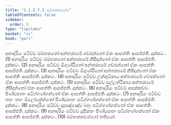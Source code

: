 ```yaml
---
title: "1.1.2.7.3 ඛම්භකතවග්ග"
tableOfContents: false
sidebar:
  order: 3
type: "tipitaka"
basket: "vi"
book: "pari"
---
```



<DynamicBreadcrumb />

<Division number="177" book="pari">

<Paragraph number="513" book="pari">
අනාදරියං පටිච්ච ඛම්භකතෝ අන්තරඝරේ ගච්ඡන්තෝ ඒකං ආපත්තිං ආපජ්ජති. දුක්කටං. (1)
</Paragraph>

<Paragraph number="514" book="pari">
අනාදරියං පටිච්ච ඛම්භකතෝ අන්තරඝරේ නිසීදන්තෝ ඒකං ආපත්තිං ආපජ්ජති. දුක්කටං. (2)
</Paragraph>

<Paragraph number="515" book="pari">
අනාදරියං පටිච්ච ඕගුණ්ඨිතෝ අන්තරඝරේ ගච්ඡන්තෝ ඒකං ආපත්තිං ආපජ්ජති. දුක්කටං. (3)
</Paragraph>

<Paragraph number="516" book="pari">
අනාදරියං පටිච්ච ඕගුණ්ඨිතෝ අන්තරඝරේ නිසීදන්තෝ ඒකං ආපත්තිං ආපජ්ජති. දුක්කටං. (4)
</Paragraph>

<Paragraph number="517" book="pari">
අනාදරියං පටිච්ච උක්කුටිකාය අන්තරඝරේ ගච්ඡන්තෝ ඒකං ආපත්තිං ආපජ්ජති. දුක්කටං. (5)
</Paragraph>

<Paragraph number="518" book="pari">
අනාදරියං පටිච්ච පල්ලත්ථිකාය අන්තරඝරේ නිසීදන්තෝ ඒකං ආපත්තිං ආපජ්ජති. දුක්කටං. (6)
</Paragraph>

<Paragraph number="519" book="pari">
අනාදරියං පටිච්ච අසක්කච්චං පිණ්ඩපාතං පටිග්ගණ්හන්තෝ ඒකං ආපත්තිං ආපජ්ජති. දුක්කටං. (7)
</Paragraph>

<Paragraph number="520" book="pari">
අනාදරියං පටිච්ච තහං තහං ඕලෝකේන්තෝ පිණ්ඩපාතං පටිග්ගණ්හන්තෝ ඒකං ආපත්තිං ආපජ්ජති. දුක්කටං. (8)
</Paragraph>

<Paragraph number="521" book="pari">
අනාදරියං පටිච්ච සූපඤ්ඤේව බහුං පටිග්ගණ්හන්තෝ ඒකං ආපත්තිං ආපජ්ජති. දුක්කටං. (9)
</Paragraph>

<Paragraph number="522" book="pari">
අනාදරියං පටිච්ච ථූපීකතං පිණ්ඩපාතං පටිග්ගණ්හන්තෝ ඒකං ආපත්තිං ආපජ්ජති. දුක්කටං. (10)

</Paragraph>
</Division>

<Paragraph number="523" type="center" book="pari">
ඛම්භකතවග්ගෝ තතියෝ.
</Paragraph>